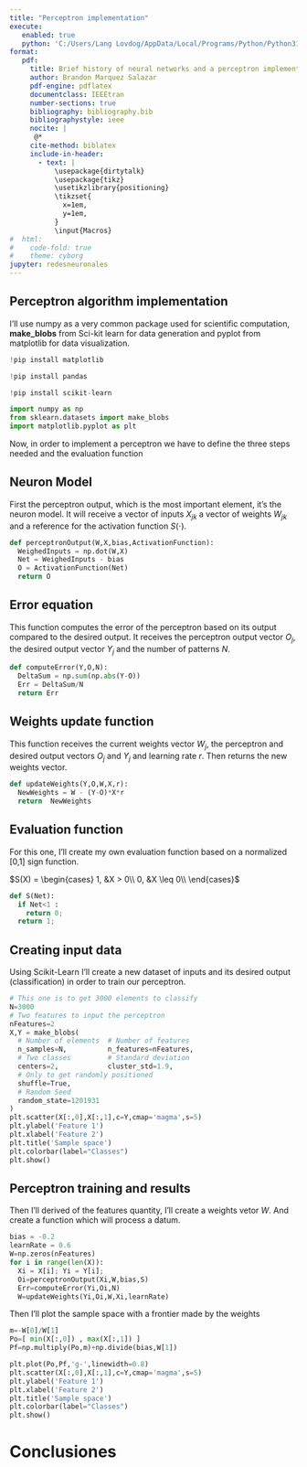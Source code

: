 ```yaml
---
title: "Perceptron implementation"
execute:
   enabled: true
   python: 'C:/Users/Lang Lovdog/AppData/Local/Programs/Python/Python311/python.exe'
format:
   pdf:
     title: Brief history of neural networks and a perceptron implementation
     author: Brandon Marquez Salazar
     pdf-engine: pdflatex
     documentclass: IEEEtran
     number-sections: true
     bibliography: bibliography.bib
     bibliographystyle: ieee
     nocite: |
      @*
     cite-method: biblatex
     include-in-header:
       - text: |
           \usepackage{dirtytalk}
           \usepackage{tikz}
           \usetikzlibrary{positioning}
           \tikzset{
             x=1em,
             y=1em,
           }
           \input{Macros}
#  html: 
#    code-fold: true
#    theme: cyborg
jupyter: redesneuronales
---
```


```{=latex}
\input{MarquezSalazarBrandon-RedesNeuronales-Tarea01}
\section{A perceptrion implementation}
```

## Perceptron algorithm implementation

I'll use numpy as a very common package used for scientific computation,
**make_blobs** from Sci-kit learn for data generation and pyplot from
matplotlib for data visualization.

```python
!pip install matplotlib
```
```python
!pip install pandas
```
```python
!pip install scikit-learn
```
```python
import numpy as np
from sklearn.datasets import make_blobs
import matplotlib.pyplot as plt

```

Now, in order to implement a perceptron we have to define the three steps needed
and the evaluation function


## Neuron Model

First the perceptron output, which is the most important element, it's the neuron model.
It will receive a vector of inputs $X_{jk}$ a vector of weights $W_{jk}$ and a reference
for the activation function $S(\cdot)$.

```python
def perceptronOutput(W,X,bias,ActivationFunction):
  WeighedInputs = np.dot(W,X)
  Net = WeighedInputs - bias
  O = ActivationFunction(Net)
  return O
```


## Error equation

This function computes the error of the perceptron based on its output compared
to the desired output. It receives the perceptron output vector $O_j$,
the desired output vector $Y_j$ and the number of patterns $N$.

```python
def computeError(Y,O,N):
  DeltaSum = np.sum(np.abs(Y-O))
  Err = DeltaSum/N
  return Err
```


## Weights update function

This function receives the current weights vector $W_j$, the perceptron and desired
output vectors $O_j$ and $Y_j$ and learning rate $r$. Then returns the new weights vector.

```python
def updateWeights(Y,O,W,X,r):
  NewWeights = W - (Y-O)*X*r
  return  NewWeights
```


## Evaluation function

For this one, I'll create my own evaluation function based on a normalized [0,1]
sign function.

$S(X) = \begin{cases}
  1, &X >     0\\
  0, &X \leq  0\\
\end{cases}$

```python
def S(Net):
  if Net<1 :
    return 0;
  return 1;

```

## Creating input data

Using Scikit-Learn I'll create a new dataset of inputs and its desired
output (classification) in order to train our perceptron.

```python
# This one is to get 3000 elements to classify
N=3000
# Two features to input the perceptron
nFeatures=2
X,Y = make_blobs(
  # Number of elements  # Number of features
  n_samples=N,          n_features=nFeatures,
  # Two classes         # Standard deviation
  centers=2,            cluster_std=1.9,
  # Only to get randomly positioned
  shuffle=True,
  # Random Seed
  random_state=1201931
)
plt.scatter(X[:,0],X[:,1],c=Y,cmap='magma',s=5)
plt.ylabel('Feature 1')
plt.xlabel('Feature 2')
plt.title('Sample space')
plt.colorbar(label="Classes")
plt.show()
```

## Perceptron training and results

Then I'll derived of the features quantity, I'll create a weights vetor
$W$. And create a function which will process a datum.

```python
bias = -0.2
learnRate = 0.6
W=np.zeros(nFeatures)
for i in range(len(X)):
  Xi = X[i]; Yi = Y[i];
  Oi=perceptronOutput(Xi,W,bias,S)
  Err=computeError(Yi,Oi,N)
  W=updateWeights(Yi,Oi,W,Xi,learnRate)
```

Then I'll plot the sample space with a frontier made by the weights

```python
m=-W[0]/W[1]
Po=[ min(X[:,0]) , max(X[:,1]) ]
Pf=np.multiply(Po,m)+np.divide(bias,W[1])

plt.plot(Po,Pf,'g-',linewidth=0.8)
plt.scatter(X[:,0],X[:,1],c=Y,cmap='magma',s=5)
plt.ylabel('Feature 1')
plt.xlabel('Feature 2')
plt.title('Sample space')
plt.colorbar(label="Classes")
plt.show()
```

# Conclusiones
